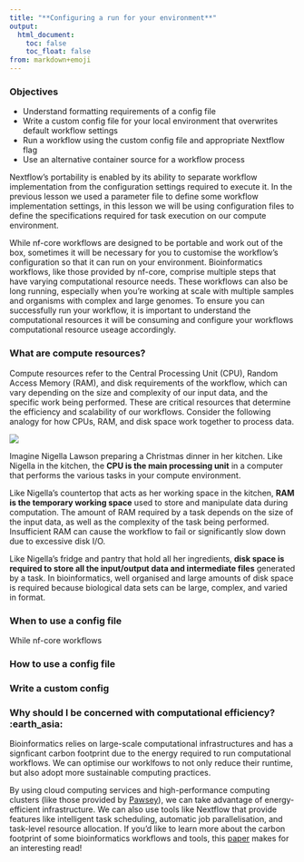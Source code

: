 ```yaml
---
title: "**Configuring a run for your environment**"
output:
  html_document:
    toc: false
    toc_float: false
from: markdown+emoji
---
```


::: callout-tip
### Objectives{.unlisted}

- Understand formatting requirements of a config file 
- Write a custom config file for your local environment that overwrites default workflow settings 
- Run a workflow using the custom config file and appropriate Nextflow flag 
- Use an alternative container source for a workflow process  
:::

Nextflow's portability is enabled by its ability to separate workflow implementation from the configuration settings required to execute it. In the previous lesson we used a parameter file to define some workflow implementation settings, in this lesson we will be using configuration files to define the specifications required for task execution on our compute environment. 

While nf-core workflows are designed to be portable and work out of the box, sometimes it will be necessary for you to customise the workflow's configuration so that it can run on your environment. Bioinformatics workflows, like those provided by nf-core, comprise multiple steps that have varying computational resource needs. These workflows can also be long running, especially when you're working at scale with multiple samples and organisms with complex and large genomes. To ensure you can successfully run your workflow, it is important to understand the computational resources it will be consuming and configure your workflows computational resource useage accordingly. 

::: {.callout-caution collapse="true"}
### **What are compute resources?**

Compute resources refer to the Central Processing Unit (CPU), Random Access Memory (RAM), and disk requirements of the workflow, which can vary depending on the size and complexity of our input data, and the specific work being performed. These are critical resources that determine the efficiency and scalability of our workflows. Consider the following analogy for how CPUs, RAM, and disk space work together to process data. 

![](../figs/2.3_CPUnigella.png)

Imagine Nigella Lawson preparing a Christmas dinner in her kitchen. Like Nigella in the kitchen, the **CPU is the main processing unit** in a computer that performs the various tasks in your compute environment. 

Like Nigella's countertop that acts as her working space in the kitchen, **RAM is the temporary working space** used to store and manipulate data during computation. The amount of RAM required by a task depends on the size of the input data, as well as the complexity of the task being performed. Insufficient RAM can cause the workflow to fail or significantly slow down due to excessive disk I/O. 

Like Nigella's fridge and pantry that hold all her ingredients, **disk space is required to store all the input/output data and intermediate files** generated by a task. In bioinformatics, well organised and large amounts of disk space is required because biological data sets can be large, complex, and varied in format. 
:::

### **When to use a config file**

While nf-core workflows 


### **How to use a config file**

### **Write a custom config**

::: {.callout-note}
### **Why should I be concerned with computational efficiency?** :earth_asia: 

Bioinformatics relies on large-scale computational infrastructures and has a signficant carbon footprint due to the energy required to run computational workflows. We can optimise our worklfows to not only reduce their runtime, but also adopt more sustainable computing practices. 

By using cloud computing services and high-performance computing clusters (like those provided by [Pawsey](https://pawsey.org.au/our-green-credentials/)), we can take advantage of energy-efficient infrastructure. We can also use tools like Nextflow that provide features like intelligent task scheduling, automatic job parallelisation, and task-level resource allocation. If you'd like to learn more about the carbon footprint of some bioinformatics workflows and tools, this [paper](https://academic.oup.com/mbe/article/39/3/msac034/6526403) makes for an interesting read! 
:::